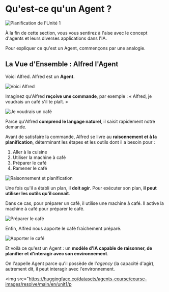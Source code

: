 # Qu'est-ce qu'un Agent ?

<img src="https://huggingface.co/datasets/agents-course/course-images/resolve/main/en/unit1/whiteboard-no-check.jpg" alt="Planification de l'Unité 1"/>

À la fin de cette section, vous vous sentirez à l'aise avec le concept d'agents et leurs diverses applications dans l'IA.

Pour expliquer ce qu'est un Agent, commençons par une analogie.

## La Vue d'Ensemble : Alfred l'Agent

Voici Alfred. Alfred est un **Agent**.

<img src="https://huggingface.co/datasets/agents-course/course-images/resolve/main/en/unit1/this-is-alfred.jpg" alt="Voici Alfred"/>

Imaginez qu'Alfred **reçoive une commande**, par exemple : « Alfred, je voudrais un café s'il te plaît. »

<img src="https://huggingface.co/datasets/agents-course/course-images/resolve/main/en/unit1/coffee-please.jpg" alt="Je voudrais un café"/>

Parce qu'Alfred **comprend le langage naturel**, il saisit rapidement notre demande.

Avant de satisfaire la commande, Alfred se livre au **raisonnement et à la planification**, déterminant les étapes et les outils dont il a besoin pour :

1. Aller à la cuisine  
2. Utiliser la machine à café  
3. Préparer le café  
4. Ramener le café

<img src="https://huggingface.co/datasets/agents-course/course-images/resolve/main/en/unit1/reason-and-plan.jpg" alt="Raisonnement et planification"/>

Une fois qu'il a établi un plan, il **doit agir**. Pour exécuter son plan, **il peut utiliser les outils qu'il connaît**.

Dans ce cas, pour préparer un café, il utilise une machine à café. Il active la machine à café pour préparer le café.

<img src="https://huggingface.co/datasets/agents-course/course-images/resolve/main/en/unit1/make-coffee.jpg" alt="Préparer le café"/>

Enfin, Alfred nous apporte le café fraîchement préparé.

<img src="https://huggingface.co/datasets/agents-course/course-images/resolve/main/en/unit1/bring-coffee.jpg" alt="Apporter le café"/>

Et voilà ce qu'est un Agent : un **modèle d'IA capable de raisonner, de planifier et d'interagir avec son environnement**.

On l'appelle Agent parce qu'il possède de l'_agency_ (la capacité d'agir), autrement dit, il peut interagir avec l'environnement.

<img src="https://huggingface.co/datasets/agents-course/course-images/resolve/main/en/unit1/p
